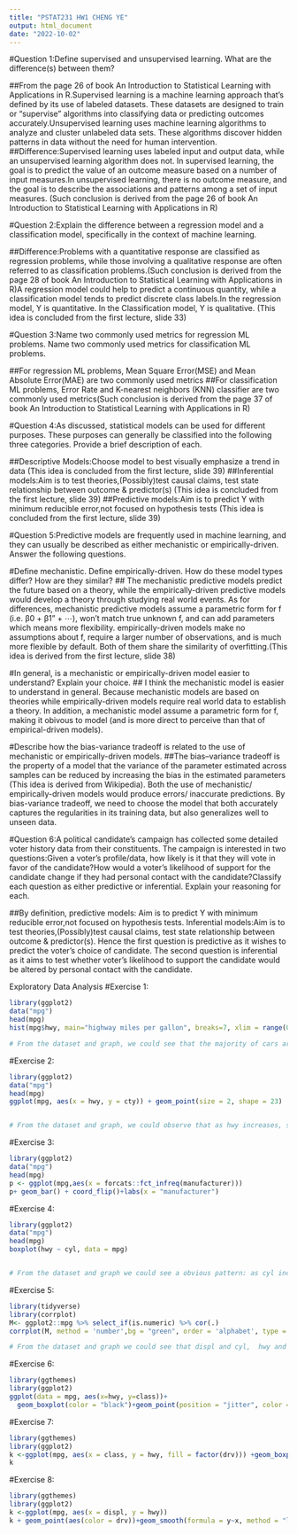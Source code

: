 ---
title: "PSTAT231 HW1 CHENG YE"
output: html_document
date: "2022-10-02"
---
#Question 1:Define supervised and unsupervised learning. What are the difference(s) between them?

##From the page 26 of book An Introduction to Statistical Learning with Applications in R.Supervised learning is a machine learning approach that’s defined by its use of labeled datasets. These datasets are designed to train or “supervise” algorithms into classifying data or predicting outcomes accurately.Unsupervised learning uses machine learning algorithms to analyze and cluster unlabeled data sets. These algorithms discover hidden patterns in data without the need for human intervention.
##Difference:Supervised learning uses labeled input and output data, while an unsupervised learning algorithm does not. In supervised learning, the goal is to predict the value of an outcome measure based on a number of input measures.In unsupervised learning, there is no outcome measure, and the goal is to describe the associations and patterns among a set of input measures. (Such conclusion is derived from the page 26 of book An Introduction to Statistical Learning with Applications in R)



#Question 2:Explain the difference between a regression model and a classification model, specifically in the context of machine learning.

##Difference:Problems with a quantitative response are classified as regression problems, while those involving a qualitative response are often referred to as classification problems.(Such conclusion is derived from the page 28 of book An Introduction to Statistical Learning with Applications in R)A regression model could help to predict a continuous quantity, while a classification model tends to predict discrete class labels.In the regression model, Y is quantitative. In the Classification model, Y is qualitative. (This idea is concluded from the first lecture, slide 33)



#Question 3:Name two commonly used metrics for regression ML problems. Name two commonly used metrics for classification ML problems.

##For regression ML problems, Mean Square Error(MSE) and Mean Absolute Error(MAE) are two commonly used metrics
##For classification ML problems, Error Rate and  K-nearest neighbors (KNN) classifier are two commonly used metrics(Such conclusion is derived from the page 37 of book An Introduction to Statistical Learning with Applications in R)



#Question 4:As discussed, statistical models can be used for different purposes. These purposes can generally be classified into the following three categories. Provide a brief description of each.

##Descriptive Models:Choose model to best visually emphasize a trend in data (This idea is concluded from the first lecture, slide 39)
##Inferential models:Aim is to test theories,(Possibly)test causal claims, test state relationship between outcome & predictor(s) (This idea is concluded from the first lecture, slide 39)
##Predictive models:Aim is to predict Y with minimum reducible error,not focused on hypothesis tests (This idea is concluded from the first lecture, slide 39)



#Question 5:Predictive models are frequently used in machine learning, and they can usually be described as either mechanistic or empirically-driven. Answer the following questions.

#Define mechanistic. Define empirically-driven. How do these model types differ? How are they similar?
## The mechanistic predictive models predict the future based on a theory, while the empirically-driven predictive models would develop a theory through studying real world events. As for differences, mechanistic predictive models assume a parametric form for f (i.e. β0 + β1" + ⋯), won’t match true unknown f,  and can add parameters  which means more flexibility. empirically-driven models make no assumptions about f, require a larger number of observations, and is much more flexible by default. Both of them share the similarity of overfitting.(This idea is derived from the first lecture, slide 38)

#In general, is a mechanistic or empirically-driven model easier to understand? Explain your choice.
## I think the mechanistic model is easier to understand in general. Because mechanistic models are based on theories while empirically-driven models require real world data to establish a theory. In addition, a mechanistic model assume a parametric form for f, making it obivous to model (and is more direct to perceive than that of empirical-driven models).

#Describe how the bias-variance tradeoff is related to the use of mechanistic or empirically-driven models.
##The bias–variance tradeoff is the property of a model that the variance of the parameter estimated across samples can be reduced by increasing the bias in the estimated parameters (This idea is derived from Wikipedia). Both the use of mechanistic/ empirically-driven models would produce errors/ inaccurate predictions. By bias-variance tradeoff, we need to choose the model that both accurately captures the regularities in its training data, but also generalizes well to unseen data. 


#Question 6:A political candidate’s campaign has collected some detailed voter history data from their constituents. The campaign is interested in two questions:Given a voter’s profile/data, how likely is it that they will vote in favor of the candidate?How would a voter’s likelihood of support for the candidate change if they had personal contact with the candidate?Classify each question as either predictive or inferential. Explain your reasoning for each.

##By definition, predictive models: Aim is to predict Y with minimum reducible error,not focused on hypothesis tests. Inferential models:Aim is to test theories,(Possibly)test causal claims, test state relationship between outcome & predictor(s). Hence the first question is predictive as it wishes to predict the voter's choice of candidate. The second question is inferential as it aims to test whether voter's likelihood to support the candidate would be altered by personal contact with the candidate.


Exploratory Data Analysis
#Exercise 1:
```{r histogram}
library(ggplot2)
data("mpg")
head(mpg)
hist(mpg$hwy, main="highway miles per gallon", breaks=7, xlim = range(0:50), xlab="hwy",ylab= "numbers")

# From the dataset and graph, we could see that the majority of cars are within the 15~30 highway miles per gallon range and a few cars are within the 10~15 highway miles per gallon range as well as the 30~45 highway miles per gallon range.

```
#Exercise 2:
```{r scatterplot}
library(ggplot2)
data("mpg")
head(mpg)
ggplot(mpg, aes(x = hwy, y = cty)) + geom_point(size = 2, shape = 23)


# From the dataset and graph, we could observe that as hwy increases, so does cty increases. Hence there is a relationship between hwy and cty. This means that when hwy is big, cty is also big; when hwy is smaill, so is cty.
```


#Exercise 3:
```{r barplot}
library(ggplot2)
data("mpg")
head(mpg)
p <- ggplot(mpg,aes(x = forcats::fct_infreq(manufacturer))) 
p+ geom_bar() + coord_flip()+labs(x = "manufacturer")
```

#Exercise 4:
```{r boxplot}
library(ggplot2)
data("mpg")
head(mpg)
boxplot(hwy ~ cyl, data = mpg)


# From the dataset and graph we could see a obvious pattern: as cyl increases, hwy decreases.
```

#Exercise 5:
```{r}
library(tidyverse)
library(corrplot)
M<- ggplot2::mpg %>% select_if(is.numeric) %>% cor(.)
corrplot(M, method = 'number',bg = "green", order = 'alphabet', type = 'lower')

# From the dataset and graph we could see that displ and cyl,  hwy and cty,  year and cyl, year and displ have positive relationships; cyl and cty, displ and cty, hwy and cyl, hwy and displ, year and cty have negative relationships. These relationships make sense to me as we observed earlier that hwy and cty has some correlation. The data sets that surprised me is that year and cty, year and cyl, and year and displ have slight relationships compared to other relationships, and year has no relationship with hwy.

```

#Exercise 6:
```{r}
library(ggthemes)
library(ggplot2)
ggplot(data = mpg, aes(x=hwy, y=class))+
  geom_boxplot(color = "black")+geom_point(position = "jitter", color = "light gray") + theme_bw() + labs(x = "Highway MPG", y = "Vehicle Class")

```

#Exercise 7:
```{r}
library(ggthemes)
library(ggplot2)
k <-ggplot(mpg, aes(x = class, y = hwy, fill = factor(drv))) +geom_boxplot()
k


```

#Exercise 8:
```{r}
library(ggthemes)
library(ggplot2)
k <-ggplot(mpg, aes(x = displ, y = hwy))
k + geom_point(aes(color = drv))+geom_smooth(formula = y~x, method = "loess", se = FALSE, aes(linetype = drv))

```






